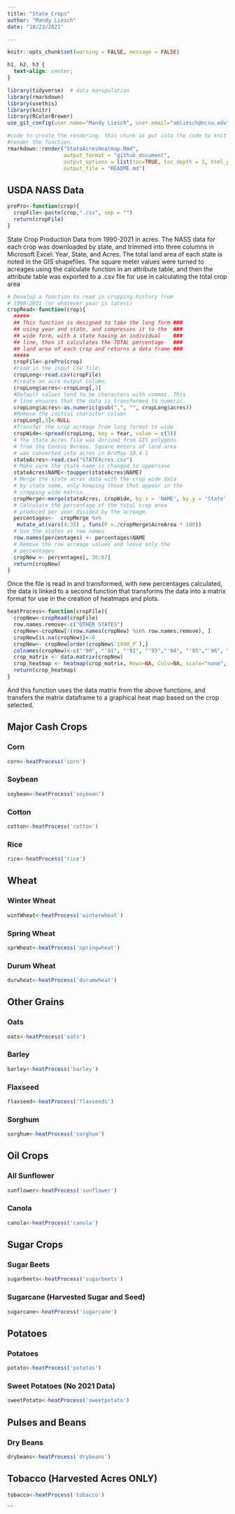```yaml
---
title: "State Crops"
author: "Mandy Liesch"
date: "10/23/2021"

---
```


```r
knitr::opts_chunk$set(warning = FALSE, message = FALSE) 
``` 

```css
h1, h2, h3 {
  text-align: center;
}
```

```r
library(tidyverse)  # data manipulation
library(rmarkdown)
library(usethis)
library(knitr)
library(RColorBrewer)
use_git_config(user.name="Mandy Liesch", user.email="amliesch@ncsu.edu")
```

```r
#code to create the rendering. this chunk is put into the code to knit and
#render the function.
rmarkdown::render("StateAcresHeatmap.Rmd", 
                  output_format = "github_document", 
                  output_options = list(toc=TRUE, toc_depth = 3, html_preview=FALSE), 
                  output_file = "README.md")
```


## USDA NASS Data

```r
prePro<-function(crop){
  cropFile<-paste(crop,".csv", sep = "")
  return(cropFile)
}
```
State Crop Production Data from 1990-2021 in acres. The NASS data for each crop was downloaded by state, and trimmed into three columns in Microsoft Excel: Year, State, and Acres. The total land area of each state is noted in the GIS shapefiles. The square meter values were turned to acreages using the calculate function in an attribute table, and then the attribute table was exported to a .csv file for use in calculating the total crop area

```r
# Develop a function to read in cropping history from 
# 1990-2021 (or whatever year is latest)
cropRead<-function(crop){
  #####
  ## This function is designed to take the long form ###  
  ## using year and state, and compresses it to the  ###  
  ## wide form, with a state having an individual    ###  
  ## line, then it calculates the TOTAL percentage   ###    
  ## land area of each crop and returns a data frame ###
  ##### 
  cropFile<-prePro(crop)
  #read in the input CSV file.
  cropLong<-read.csv(cropFile)
  #create an acre output column.
  cropLong$acres<-cropLong[,3]
  #Default values tend to be characters with commas. This  
  # line ensures that the data is transformed to numeric.
  cropLong$acres<-as.numeric(gsub(",", "", cropLong$acres))
  #Remove the initial character column
  cropLong[,3]<-NULL
  #Transfer the crop acreage from long format to wide
  cropWide<-spread(cropLong, key = Year, value = c(3))
  # The state Acres file was derived from GIS polygons  
  # from the Census Bureau. Square meters of land area  
  # was converted into acres in ArcMap 10.4.1
  stateAcres<-read.csv("STATEAcres.csv")
  # Make sure the state name is changed to uppercase
  stateAcres$NAME<-toupper(stateAcres$NAME)
  # Merge the state acres data with the crop wide data  
  # by state name, only keeping those that appear in the  
  # cropping wide matrix. 
  cropMerge<-merge(stateAcres, cropWide, by.x = 'NAME', by.y = 'State', all.y=TRUE)
  # Calculate the percentage of the total crop area  
  # produced per year divided by the acreage.
  percentages<-  cropMerge %>%
   mutate_at(vars(4:35) , funs(P =./cropMerge$AcreArea * 100))
  # Use the states as row names
  row.names(percentages) <- percentages$NAME
  # Remove the raw acreage values and leave only the
  # percentages
  cropNew <- percentages[, 36:67]
  return(cropNew)
}
```

Once the file is read in and transformed, with new percentages calculated, the data is linked to a second function that transforms the data into a matrix format for use in the creation of heatmaps and plots. 

```r
heatProcess<-function(cropFile){
  cropNew<-cropRead(cropFile)
  row.names.remove<-c("OTHER STATES")
  cropNew<-cropNew[!(row.names(cropNew) %in% row.names.remove), ]
  cropNew[is.na(cropNew)]<-0
  cropNew<- cropNew[order(cropNew$`1990_P`),]
  colnames(cropNew)<-c("'90", "'91", "'92", "'93","'94", "'95","'96", "'97","'98", "'99","'00", "'01", "'02", "'03", "'04", "'05", "'06", "'07", "'08", "'09", "'10", "'11", "'12", "'13","'14", "'15","'16", "'17","'18", "'19", "'20", "'21")
  crop_matrix <- data.matrix(cropNew)
  crop_heatmap <- heatmap(crop_matrix, Rowv=NA, Colv=NA, scale="none", cexRow=0.5, xlab="Year", ylab="State")
  return(crop_heatmap)
}

```

And this function uses the data matrix from the above functions, and transfers the matrix dataframe to a graphical heat map based on the crop selected.

## Major Cash Crops

### Corn
```r
corn<-heatProcess('corn')
```

### Soybean
```r
soybean<-heatProcess('soybean')
```

### Cotton
```r
cotton<-heatProcess('cotton')
```

### Rice
```r
rice<-heatProcess('rice')
```

## Wheat

### Winter Wheat
```r
wintWheat<-heatProcess('winterwheat')
```

### Spring Wheat
```r
sprWheat<-heatProcess('springwheat')
```

### Durum Wheat
```r
durwheat<-heatProcess('durumwheat')
```

## Other Grains
### Oats
```r
oats<-heatProcess('oats')
```

### Barley
```r
barley<-heatProcess('barley')
```

### Flaxseed
```r
flaxseed<-heatProcess('flaxseeds')
```

### Sorghum
```r
sorghum<-heatProcess('sorghum')
```

## Oil Crops

### All Sunflower
```r
sunflower<-heatProcess('sunflower')
```

### Canola
```r
canola<-heatProcess('canola')
```

## Sugar Crops
### Sugar Beets
```r
sugarbeets<-heatProcess('sugarbeets')
```

### Sugarcane (Harvested Sugar and Seed)
```r
sugarcane<-heatProcess('sugarcane')
```

## Potatoes
### Potatoes
```r
potato<-heatProcess('potatos')
```

### Sweet Potatoes (No 2021 Data)
```r
sweetPotato<-heatProcess('sweetpotato')
```

## Pulses and Beans
### Dry Beans
```r
drybeans<-heatProcess('drybeans')
```

## Tobacco (Harvested Acres ONLY)
```r
tobacco<-heatProcess('tobacco')
```





```


